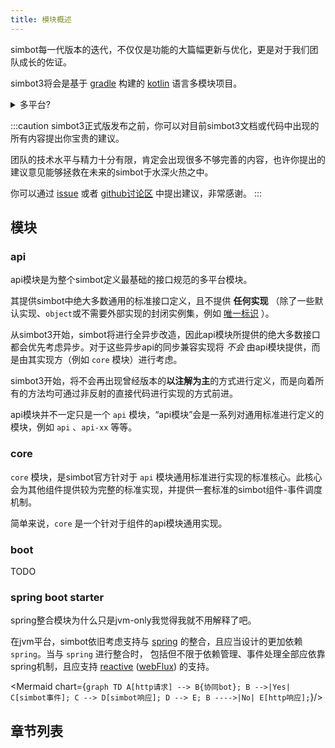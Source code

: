 ```yaml
---
title: 模块概述
---
```


simbot每一代版本的迭代，不仅仅是功能的大篇幅更新与优化，更是对于我们团队成长的佐证。

simbot3将会是基于 [gradle](http://gradle.org/) 构建的 [kotlin](https://kotlinlang.org/) 语言多模块项目。

<details>
<summary>多平台?</summary>
我们最终选择放弃对多平台的支持。simbot3版本将不会考虑提供其他平台（例如JS或native）的支持。也许...未来的版本会继续考虑吧。
</details>

:::caution
simbot3正式版发布之前，你可以对目前simbot3文档或代码中出现的所有内容提出你宝贵的建议。

团队的技术水平与精力十分有限，肯定会出现很多不够完善的内容，也许你提出的建议意见能够拯救在未来的simbot于水深火热之中。

你可以通过
[issue](https://github.com/ForteScarlet/simpler-robot/issues)
或者
[github讨论区](https://github.com/ForteScarlet/simpler-robot/discussions)
中提出建议，非常感谢。
:::

## 模块
### api
api模块是为整个simbot定义最基础的接口规范的多平台模块。

其提供simbot中绝大多数通用的标准接口定义，且不提供 **任何实现** （除了一些默认实现、`object`或不需要外部实现的封闭实例集，例如 [唯一标识](../defition/ID.md) ）。
<br/>

从simbot3开始，simbot将进行全异步改造，因此api模块所提供的绝大多数接口都会优先考虑异步。对于这些异步api的同步兼容实现将 *不会* 由api模块提供，而是由其实现方（例如 `core` 模块）进行考虑。
<br/>

simbot3开始，将不会再出现曾经版本的**以注解为主**的方式进行定义，而是向着所有的方法均可通过非反射的直接代码进行实现的方式前进。
<br/>

api模块并不一定只是一个 `api` 模块，“api模块”会是一系列对通用标准进行定义的模块，例如 `api` 、`api-xx` 等等。
<br/>

### core
`core` 模块，是simbot官方针对于 `api` 模块通用标准进行实现的标准核心。此核心会为其他组件提供较为完整的标准实现，并提供一套标准的simbot组件-事件调度机制。
<br/>

简单来说，`core` 是一个针对于组件的api模块通用实现。

### boot

TODO


### spring boot starter
spring整合模块为什么只是jvm-only我觉得我就不用解释了吧。
<br/>

在jvm平台，simbot依旧考虑支持与 [spring](https://spring.io/) 的整合，且应当设计的更加依赖 `spring`。当与 `spring` 进行整合时，
包括但不限于依赖管理、事件处理全部应依靠spring机制，且应支持 [reactive](https://spring.io/reactive) ([webFlux](https://docs.spring.io/spring-framework/docs/current/reference/html/web-reactive.html)) 的支持。



<Mermaid chart={`
    graph TD
        A[http请求] --> B{协同bot};
        B -->|Yes| C[simbot事件];
        C --> D[simbot响应];
        D --> E;
        B ---->|No| E[http响应];
`}/>


## 章节列表

[//]: # ()
[//]: # (import DocCardList from '@theme/DocCardList';)

[//]: # (import {useCurrentSidebarCategory} from '@docusaurus/theme-common';)

[//]: # ()
[//]: # (<DocCardList items={useCurrentSidebarCategory&#40;&#41;.items}/>)
